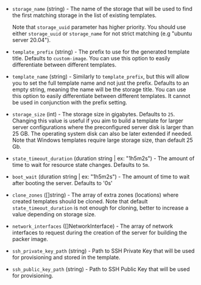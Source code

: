 <!-- Code generated from the comments of the Config struct in builder/upcloud/config.go; DO NOT EDIT MANUALLY -->

- `storage_name` (string) - The name of the storage that will be used to find the first matching storage in the list of existing templates.
  
  Note that `storage_uuid` parameter has higher priority. You should use either `storage_uuid` or `storage_name` for not strict matching (e.g "ubuntu server 20.04").

- `template_prefix` (string) - The prefix to use for the generated template title. Defaults to `custom-image`.
  You can use this option to easily differentiate between different templates.

- `template_name` (string) - Similarly to `template_prefix`, but this will allow you to set the full template name and not just the prefix.
  Defaults to an empty string, meaning the name will be the storage title.
  You can use this option to easily differentiate between different templates.
  It cannot be used in conjunction with the prefix setting.

- `storage_size` (int) - The storage size in gigabytes. Defaults to `25`.
  Changing this value is useful if you aim to build a template for larger server configurations where the preconfigured server disk is larger than 25 GB.
  The operating system disk can also be later extended if needed. Note that Windows templates require large storage size, than default 25 Gb.

- `state_timeout_duration` (duration string | ex: "1h5m2s") - The amount of time to wait for resource state changes. Defaults to `5m`.

- `boot_wait` (duration string | ex: "1h5m2s") - The amount of time to wait after booting the server. Defaults to '0s'

- `clone_zones` ([]string) - The array of extra zones (locations) where created templates should be cloned.
  Note that default `state_timeout_duration` is not enough for cloning, better to increase a value depending on storage size.

- `network_interfaces` ([]NetworkInterface) - The array of network interfaces to request during the creation of the server for building the packer image.

- `ssh_private_key_path` (string) - Path to SSH Private Key that will be used for provisioning and stored in the template.

- `ssh_public_key_path` (string) - Path to SSH Public Key that will be used for provisioning.

<!-- End of code generated from the comments of the Config struct in builder/upcloud/config.go; -->
